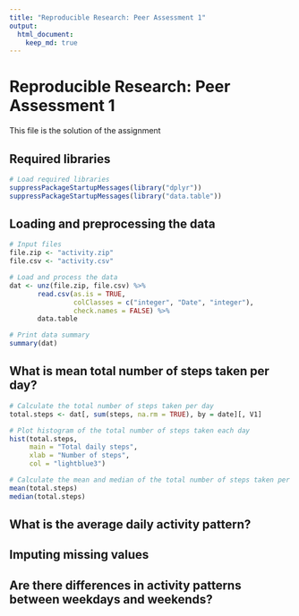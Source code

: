 ```yaml
---
title: "Reproducible Research: Peer Assessment 1"
output: 
  html_document:
    keep_md: true
---
```



# Reproducible Research: Peer Assessment 1
This file is the solution of the assignment


## Required libraries
```r
# Load required libraries
suppressPackageStartupMessages(library("dplyr"))
suppressPackageStartupMessages(library("data.table"))
```

## Loading and preprocessing the data
```r
# Input files
file.zip <- "activity.zip"
file.csv <- "activity.csv"

# Load and process the data
dat <- unz(file.zip, file.csv) %>%
       read.csv(as.is = TRUE,
                colClasses = c("integer", "Date", "integer"),
                check.names = FALSE) %>%
       data.table

# Print data summary
summary(dat)
```


## What is mean total number of steps taken per day?
```r
# Calculate the total number of steps taken per day
total.steps <- dat[, sum(steps, na.rm = TRUE), by = date][, V1]

# Plot histogram of the total number of steps taken each day
hist(total.steps,
     main = "Total daily steps",
     xlab = "Number of steps",
     col = "lightblue3")

# Calculate the mean and median of the total number of steps taken per day
mean(total.steps)
median(total.steps)
```


## What is the average daily activity pattern?



## Imputing missing values



## Are there differences in activity patterns between weekdays and weekends?
